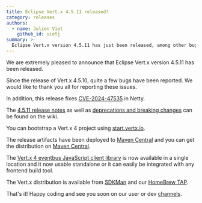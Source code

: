 ```yaml
---
title: Eclipse Vert.x 4.5.11 released!
category: releases
authors:
  - name: Julien Viet
    github_id: vietj
summary: >-
  Eclipse Vert.x version 4.5.11 has just been released, among other bugs, it fixes CVE-2024-47535
---
```


We are extremely pleased to announce that Eclipse Vert.x version 4.5.11 has been released.

Since the release of Vert.x 4.5.10, quite a few bugs have been reported. We would like to thank you all for reporting these issues.

In addition, this release fixes [ CVE-2024-47535](https://github.com/advisories/GHSA-xq3w-v528-46rv) in Netty.

The [4.5.11 release notes](https://github.com/vert-x3/wiki/wiki/4.5.11-Release-Notes) as well as
[deprecations and breaking changes](https://github.com/vert-x3/wiki/wiki/4.5.11-Deprecations-and-breaking-changes)
can be found on the wiki.

You can bootstrap a Vert.x 4 project using [start.vertx.io](https://start.vertx.io).

The release artifacts have been deployed to [Maven Central](https://search.maven.org/search?q=g:io.vertx%20AND%20v:4.5.11) and
you can get the distribution on [Maven Central](https://repo1.maven.org/maven2/io/vertx/vertx-stack-manager/4.5.11/).

The [Vert.x 4 eventbus JavaScript client library](https://www.npmjs.com/package/@vertx/eventbus-bridge-client.js) is now available
in a single location and it now usable standalone or it can easily be integrated with any frontend build tool.

The Vert.x distribution is available from [SDKMan](https://sdkman.io) and our
[HomeBrew TAP](https://github.com/vertx-distrib/homebrew-tap).

That's it! Happy coding and see you soon on our user or dev [channels](https://vertx.io/channels).

